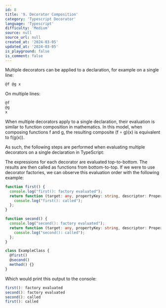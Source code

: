```yaml
---
id: 8
title: '9. Decorator Composition'
category: 'Typescript Decorator'
language: 'Typescript'
difficulty: 'Medium'
source: null
source_url: null
created_at: '2024-03-05'
updated_at: '2024-03-05'
is_playground: false
is_comment: false
---
```


Multiple decorators can be applied to a declaration, for example on a single line:

```typescript
@f @g x
```

On multiple lines:

```typescript
@f
@g
x
```
When multiple decorators apply to a single declaration, their evaluation is similar to function composition in mathematics. In this model, when composing functions f and g, the resulting composite (f ∘ g)(x) is equivalent to f(g(x)).

As such, the following steps are performed when evaluating multiple decorators on a single declaration in TypeScript:

The expressions for each decorator are evaluated top-to-bottom.
The results are then called as functions from bottom-to-top.
If we were to use decorator factories, we can observe this evaluation order with the following example:

```typescript
function first() {
  console.log("first(): factory evaluated");
  return function (target: any, propertyKey: string, descriptor: PropertyDescriptor) {
    console.log("first(): called");
  };
}

function second() {
  console.log("second(): factory evaluated");
  return function (target: any, propertyKey: string, descriptor: PropertyDescriptor) {
    console.log("second(): called");
  };
}

class ExampleClass {
  @first()
  @second()
  method() {}
}
```
Which would print this output to the console:

```typescript
first(): factory evaluated
second(): factory evaluated
second(): called
first(): called
```




